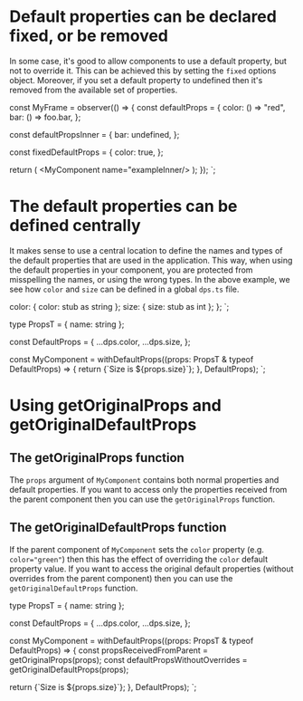 # Default properties can be declared fixed, or be removed

In some case, it's good to allow components to use a default property, but not to override it. This can be achieved this by setting the `fixed` options object.
Moreover, if you set a default property to undefined then it's removed from the available set of properties.


const MyFrame = observer(() => {
  const defaultProps = {
  color: () => "red",
  bar: () => foo.bar,
};

const defaultPropsInner = {
  bar: undefined,
};

const fixedDefaultProps = {
  color: true,
};

return (
    <DefaultPropsProvider value={defaultProps}>
      <MyComponent name="example"/>
      <DefaultPropsProvider extend value={defaultPropsInner} fixed={fixedDefaultProps}>
        <MyComponent name="exampleInner/>
      </DefaultPropsProvider>
    </DefaultPropsProvider>
  );
});
`;

<CodeSnippet
  title="example/MyFrame.tsx"
  code={code1}
/>

# The default properties can be defined centrally

It makes sense to use a central location to define the names and types of the default properties that are used in the application.
This way, when using the default properties in your component, you are protected from misspelling the names, or using the wrong types.
In the above example, we see how `color` and `size` can be defined in a global `dps.ts` file.


  color: { color: stub as string };
  size: { size: stub as int };
};
`;

<CodeSnippet
  title="example/defaultProps.ts"
  code={code2}
/>


type PropsT = { name: string };

const DefaultProps = {
  ...dps.color,
  ...dps.size,
};

const MyComponent = withDefaultProps((props: PropsT & typeof DefaultProps) => {
  return <text color={props.color}>{\`Size is \$\{props.size\}\`}</text>;
}, DefaultProps);
`;

<CodeSnippet
  title="example/MyComponent.tsx"
  code={code3}
/>

# Using getOriginalProps and getOriginalDefaultProps

## The getOriginalProps function

The `props` argument of `MyComponent` contains both normal properties and default properties.
If you want to access only the properties received from the parent component then you can use the `getOriginalProps` function.

## The getOriginalDefaultProps function

If the parent component of `MyComponent` sets the `color` property (e.g. `color="green"`) then this has the effect of
overriding the `color` default property value. If you want to access the original default properties
(without overrides from the parent component) then you can use the `getOriginalDefaultProps` function.


type PropsT = { name: string };

const DefaultProps = {
  ...dps.color,
  ...dps.size,
};

const MyComponent = withDefaultProps((props: PropsT & typeof DefaultProps) => {
  const propsReceivedFromParent = getOriginalProps(props);
  const defaultPropsWithoutOverrides = getOriginalDefaultProps(props);

  return <text color={props.color}>{\`Size is \$\{props.size\}\`}</text>;
}, DefaultProps);
`;

<CodeSnippet
  title="example/MyComponent.tsx"
  code={code4}
/>
